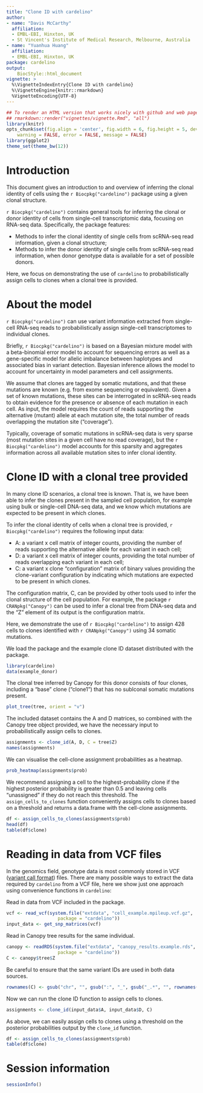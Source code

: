 ```yaml
---
title: "Clone ID with cardelino"
author:
- name: "Davis McCarthy"
  affiliation: 
  - EMBL-EBI, Hinxton, UK
  - St Vincent's Institute of Medical Research, Melbourne, Australia
- name: "Yuanhua Huang"
  affiliation:
  - EMBL-EBI, Hinxton, UK
package: cardelino
output:
    BiocStyle::html_document
vignette: >
  %\VignetteIndexEntry{Clone ID with cardelino}
  %\VignetteEngine{knitr::rmarkdown}
  %VignetteEncoding{UTF-8}
---
```



```r
## To render an HTML version that works nicely with github and web pages, do:
## rmarkdown::render("vignettes/vignette.Rmd", "all")
library(knitr)
opts_chunk$set(fig.align = 'center', fig.width = 6, fig.height = 5, dev = 'png',
    warning = FALSE, error = FALSE, message = FALSE)
library(ggplot2)
theme_set(theme_bw(12))
```

# Introduction

This document gives an introduction to and overview of inferring the clonal identity of cells using the `r Biocpkg("cardelino")` package using a given clonal structure.

`r Biocpkg("cardelino")` contains general tools for inferring the clonal or donor identity of cells from single-cell transcriptomic data, focusing on RNA-seq data. 
Specifically, the package features:

* Methods to infer the clonal identity of single cells from scRNA-seq read 
information, given a clonal structure;
* Methods to infer the donor identity of single cells from scRNA-seq read 
information, when donor genotype data is available for a set of possible donors.

Here, we focus on demonstrating the use of `cardelino` to probabilistically 
assign cells to clones when a clonal tree is provided.

# About the model

`r Biocpkg("cardelino")` can use variant information extracted from single-cell 
RNA-seq reads to probabilistically assign single-cell transcriptomes to 
individual clones.

Briefly, `r Biocpkg("cardelino")` is based on a Bayesian mixture model with a 
beta-binomial error model to account for sequencing errors as well as a 
gene-specific model for allelic imbalance between haplotypes and associated bias
in variant detection. Bayesian inference allows the model to account for 
uncertainty in model parameters and cell assignments.

We assume that clones are tagged by somatic mutations, and that these mutations
are known (e.g. from exome sequencing or equivalent). Given a set of known 
mutations, these sites can be interrogated in scRNA-seq reads to obtain evidence 
for the presence or absence of each mutation in each cell. As input, the model 
requires the count of reads supporting the alternative (mutant) allele at each 
mutation site, the total number of reads overlapping the mutation site 
("coverage"). 

Typically, coverage of somatic mutations in scRNA-seq data is very
sparse (most mutation sites in a given cell have no read coverage), but the 
`r Biocpkg("cardelino")` model accounts for this sparsity and aggregates 
information across all available mutation sites to infer clonal identity.

# Clone ID with a clonal tree provided

In many clone ID scenarios, a clonal tree is known. That is, we have been able 
to infer the clones present in the sampled cell population, for example using 
bulk or single-cell DNA-seq data, and we know which mutations are expected to be
present in which clones.

To infer the clonal identity of cells when a clonal tree is provided, 
`r Biocpkg("cardelino")` requires the following input data:

* A: a variant x cell matrix of integer counts, providing the number of reads
supporting the alternative allele for each variant in each cell;
* D: a variant x cell matrix of integer counts, providing the total number of 
reads overlapping each variant in each cell;
* C: a variant x clone "configuration" matrix of binary values providing the 
clone-variant configuration by indicating which mutations are expected to be 
present in which clones.

The configuration matrix, C, can be provided by other tools used to infer the 
clonal structure of the cell population. For example, the package 
`r CRANpkg("Canopy")` can be used to infer a clonal tree from DNA-seq data and 
the "Z" element of its output is the configuration matrix.

Here, we demonstrate the use of `r Biocpkg("cardelino")` to assign 428 cells to 
clones identified with `r CRANpkg("Canopy")` using 34 somatic mutations. 

We load the package and the example clone ID dataset distributed with the 
package.

```r
library(cardelino)
data(example_donor)
```

The clonal tree inferred by Canopy for this donor consists of four clones, 
including a "base" clone ("clone1") that has no sublconal somatic mutations 
present.

```r
plot_tree(tree, orient = "v")
```

The included dataset contains the A and D matrices, so combined with the Canopy 
tree object provided, we have the necessary input to probabilistically assign 
cells to clones.

```r
assignments <- clone_id(A, D, C = tree$Z)
names(assignments)
```

We can visualise the cell-clone assignment probabilities as a heatmap.

```r
prob_heatmap(assignments$prob)
```

We recommend assigning a cell to the highest-probability clone if the highest 
posterior probability is greater than 0.5 and leaving cells "unassigned" if they
do not reach this threshold. The `assign_cells_to_clones` function conveniently
assigns cells to clones based on a threshold and returns a data.frame with the
cell-clone assignments.

```r
df <- assign_cells_to_clones(assignments$prob)
head(df)
table(df$clone)
```

# Reading in data from VCF files

In the genomics field, genotype data is most commonly stored in VCF 
([variant call format](https://github.com/samtools/hts-specs)) files. There are 
many possible ways to extract the data required by `cardelino` from a VCF file,
here we show just one approach using convenience functions in `cardelino`:

Read in data from VCF included in the package. 

```r
vcf <- read_vcf(system.file("extdata", "cell_example.mpileup.vcf.gz", 
                   package = "cardelino"))
input_data <- get_snp_matrices(vcf)
```

Read in Canopy tree results for the same individual.

```r
canopy <- readRDS(system.file("extdata", "canopy_results.example.rds", 
                   package = "cardelino"))
C <- canopy$tree$Z
```

Be careful to ensure that the same variant IDs are used in both data sources.

```r
rownames(C) <- gsub("chr", "", gsub(":", "_", gsub("_.*", "", rownames(C))))
```

Now we can run the clone ID function to assign cells to clones.

```r
assignments <- clone_id(input_data$A, input_data$D, C)
```

As above, we can easily assign cells to clones using a threshold on the
posterior probabilities output by the `clone_id` function.

```r
df <- assign_cells_to_clones(assignments$prob)
table(df$clone)
```


# Session information {.unnumbered}

```r
sessionInfo()
```
